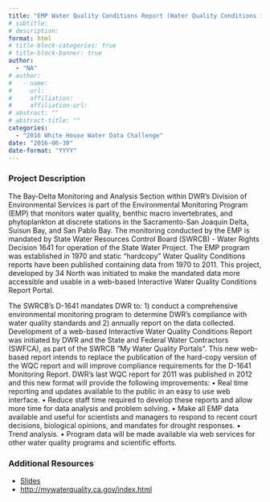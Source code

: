 ```yaml
---
title: "EMP Water Quality Conditions Report (Water Quality Conditions in the Sacramento San Joaquin Bay-Delta and Suisun Bay)"
# subtitle: 
# description: 
format: html
# title-block-categories: true
# title-block-banner: true
author: 
  - "NA"
# author:
#   - name: 
#     url: 
#     affiliation: 
#     affiliation-url:
# abstract: ""
# abstract-title: ""
categories: 
  - "2016 White House Water Data Challenge"
date: "2016-06-30"
date-format: "YYYY"
---
```


<!-- COMMENT
## params_NOTUSED-proj_title

#### Year: params_NOTUSED-year

#### Topics: params_NOTUSED-topics

#### Awards: params_NOTUSED-awards

#### Team Members: params_NOTUSED-team_members
UNCOMMENT -->

### Project Description

The Bay-Delta Monitoring and Analysis Section within DWR’s Division of Environmental Services is part of the Environmental Monitoring Program (EMP) that monitors water quality, benthic macro invertebrates, and phytoplankton at discrete stations in the Sacramento-San Joaquin Delta, Suisun Bay, and San Pablo Bay. The monitoring conducted by the EMP is mandated by State Water Resources Control Board (SWRCB) - Water Rights Decision 1641 for operation of the State Water Project. The EMP program was established in 1970 and static “hardcopy” Water Quality Conditions reports have been published containing data from 1970 to 2011. This project, developed by 34 North was initiated to make the mandated data more accessible and usable in a web-based Interactive Water Quality Conditions Report Portal. 
 
 The SWRCB’s D-1641 mandates DWR to: 1) conduct a comprehensive environmental monitoring program to determine DWR’s compliance with water quality standards and 2) annually report on the data collected. Development of a web-based Interactive Water Quality Conditions Report was initiated by DWR and the State and Federal Water Contractors (SWFCA), as part of the SWRCB “My Water Quality Portals”. This new web-based report intends to replace the publication of the hard-copy version of the WQC report and will improve compliance requirements for the D-1641 Monitoring Report. DWR’s last WQC report for 2011 was published in 2012 and this new format will provide the following improvements:
 • Real time reporting and updates available to the public in an easy to use web interface.
 • Reduce staff time required to develop these reports and allow more time for data analysis and problem solving. 
 • Make all EMP data available and useful for scientists and managers to respond to recent court decisions, biological opinions, and mandates for drought responses.
 • Trend analysis.
 • Program data will be made available via web services for other water quality programs and scientific efforts.

### Additional Resources

- [Slides](https://drive.google.com/open?id=0B5n4IeHrVBinQVVXWFUtSlZteDA)
- <http://mywaterquality.ca.gov/index.html>
